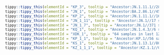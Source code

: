 



```r
tippy::tippy_this(elementId = "KP_3", tooltip = "Ancestor:JN.1.11.1//289 samples in last 120 days.//Alias of B.1.1.529.2.86.1.1.11.1.3, S:Q493E, from sars-cov-2-variants/lineage-proposals#1410")
tippy::tippy_this(elementId = "JN_1", tooltip = "Ancestor:BA.2.86.1//4546 samples in last 120 days.//Alias of B.1.1.529.2.86.1.1, S:L455S, ORF1a:R3821K, ORF7b:F19L, Europe")
tippy::tippy_this(elementId = "KP_2", tooltip = "Ancestor:JN.1.11.1//165 samples in last 120 days.//Alias of B.1.1.529.2.86.1.1.11.1.2, S:R346T on JN.1.11.1 polytomy, from sars-cov-2-variants/lineage-proposals#1089")
tippy::tippy_this(elementId = "JN_1_11", tooltip = "Ancestor:JN.1//17 samples in last 120 days.//Alias of B.1.1.529.2.86.1.1.11, S:V1104L, G17334T, India, from #2446")
tippy::tippy_this(elementId = "JN_1_7", tooltip = "Ancestor:JN.1//371 samples in last 120 days.//Alias of B.1.1.529.2.86.1.1.7, S:T572I, S:E1150D, USA/France, from sars-cov-2-variants/lineage-proposals#1097")
tippy::tippy_this(elementId = "KQ_1", tooltip = "Ancestor:JN.1.4.3//6 samples in last 120 days.//Alias of B.1.1.529.2.86.1.1.4.3.1, S:R346T, USA from #2487")
tippy::tippy_this(elementId = "XDK_1", tooltip = "64 samples in last 120 days.//S:R346T, G11596A, from sars-cov-2-variants/lineage-proposals#1407")
tippy::tippy_this(elementId = "KP_1_1", tooltip = "Ancestor:KP.1//56 samples in last 120 days.//Alias of B.1.1.529.2.86.1.1.11.1.1.1, S:R346T, from sars-cov-2-variants/lineage-proposals#1089")
tippy::tippy_this(elementId = "KS_1", tooltip = "Ancestor:JN.1.13.1//80 samples in last 120 days.//Alias of B.1.1.529.2.86.1.1.13.1.1, S:F456L, from sars-cov-2-variants/lineage-proposals#1253")
tippy::tippy_this(elementId = "KZ_1_1_1", tooltip = "Ancestor:KZ.1.1//0 samples in last 120 days.//Alias of B.1.1.529.2.86.1.1.1.6.1.1.1, S:T572I from #2548")
```
